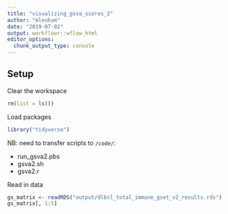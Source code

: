 ```yaml
---
title: "visualizing_gsva_scores_2"
author: "mleukam"
date: "2019-07-02"
output: workflowr::wflow_html
editor_options:
  chunk_output_type: console
---
```


## Setup

Clear the workspace
```r
rm(list = ls())
```

Load packages
```r
library("tidyverse")
```

NB: need to transfer scripts to `/code/`:

* run_gsva2.pbs
* gsva2.sh
* gsva2.r

Read in data
```r
gs_matrix <- readRDS("output/dlbcl_total_immune_gset_v2_results.rds")
gs_matrix[, 1:5]
```



